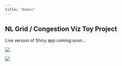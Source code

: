 ```yaml
---
title: "Demos"
---
```


## NL Grid / Congestion Viz Toy Project

Live version of Shiny app coming soon...

![](images/clipboard-2203760453.png)

![](images/clipboard-479522462.png)

 <!-- <iframe width="780" height="400" src="https://quarto.org/" title="Quarto Documentation"></iframe> -->

